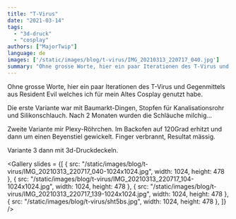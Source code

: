 ```yaml
---
title: "T-Virus"
date: "2021-03-14"
tags: 
  - "3d-druck"
  - "cosplay"
authors: ["MajorTwip"]
language: de
images: ['/static/images/blog/t-virus/IMG_20210313_220717_040.jpg']
summary: "Ohne grosse Worte, hier ein paar Iterationen des T-Virus und Gegenmittels aus Resident Evil welches ich für mein Altes Cosplay genutzt habe."
---
```


Ohne grosse Worte, hier ein paar Iterationen des T-Virus und Gegenmittels aus Resident Evil welches ich für mein Altes Cosplay genutzt habe.


Die erste Variante war mit Baumarkt-Dingen, Stopfen für Kanalisationsrohr und Silikonschlauch. Nach 2 Monaten wurden die Schläuche milchig...

Zweite Variante mir Plexy-Röhrchen. Im Backofen auf 120Grad erhitzt und dann um einen Beyenstiel gewickelt. Finger verbrannt, Resultat mässig.

Variante 3 dann mit 3d-Druckdeckeln.

<Gallery slides = {[
  { src: "/static/images/blog/t-virus/IMG_20210313_220717_040-1024x1024.jpg", width: 1024, height: 478 },
  { src: "/static/images/blog/t-virus/IMG_20210313_220717_104-1024x1024.jpg", width: 1024, height: 478 },
  { src: "/static/images/blog/t-virus/IMG_20210313_220717_139-1024x1024.jpg", width: 1024, height: 478 },
  { src: "/static/images/blog/t-virus/sht5bs.jpg", width: 1024, height: 478 },
]} />
